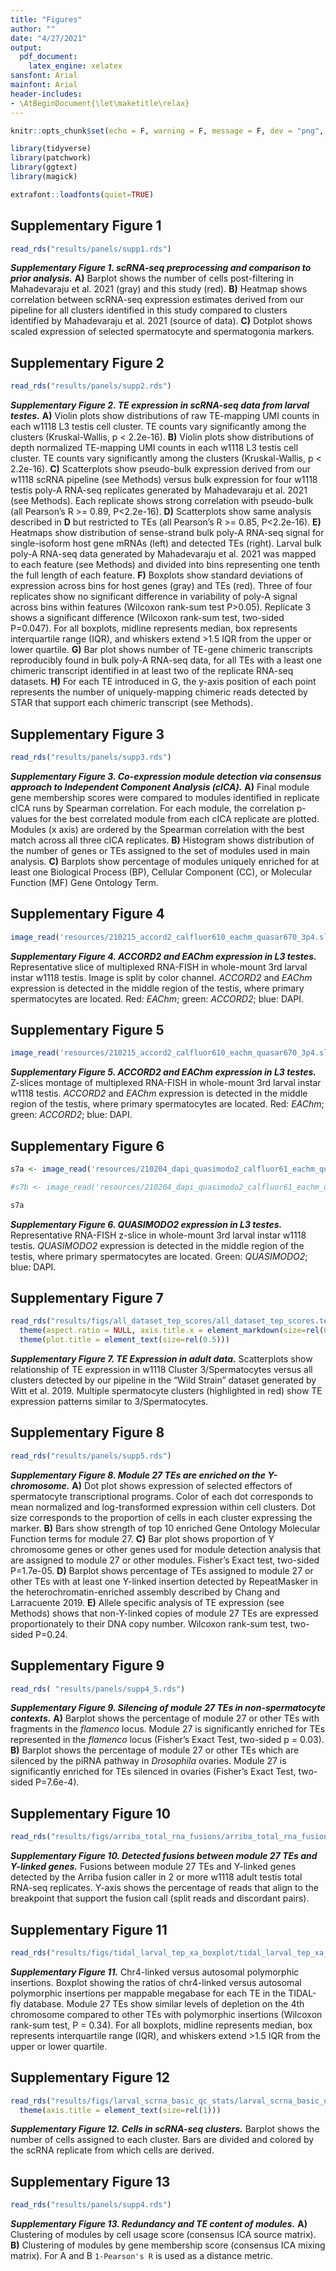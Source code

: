 ```yaml
---
title: "Figures"
author: ""
date: "4/27/2021"
output:
  pdf_document:
    latex_engine: xelatex
sansfont: Arial
mainfont: Arial
header-includes:
- \AtBeginDocument{\let\maketitle\relax}
---
```


```r
knitr::opts_chunk$set(echo = F, warning = F, message = F, dev = "png", dpi = 200)
```

```r
library(tidyverse)
library(patchwork)
library(ggtext)
library(magick)

extrafont::loadfonts(quiet=TRUE)
```

\newpage


## Supplementary Figure 1

```r
read_rds("results/panels/supp1.rds")
```

***Supplementary Figure 1. scRNA-seq preprocessing and comparison to prior analysis.***  **A)** Barplot shows the number of cells post-filtering in Mahadevaraju et al. 2021 (gray) and this study (red). **B)** Heatmap shows correlation between scRNA-seq expression estimates derived from our pipeline for all clusters identified in this study compared to clusters identified by Mahadevaraju et al. 2021 (source of data).  **C)** Dotplot shows scaled expression of selected spermatocyte and spermatogonia markers.  

\newpage

## Supplementary Figure 2

```r
read_rds("results/panels/supp2.rds")
```

***Supplementary Figure 2. TE expression in scRNA-seq data from larval testes.*** **A)** Violin plots show distributions of raw TE-mapping UMI counts in each w1118 L3 testis cell cluster. TE counts vary significantly among the clusters (Kruskal-Wallis, p < 2.2e-16). **B)** Violin plots show distributions of depth normalized TE-mapping UMI counts in each w1118 L3 testis cell cluster. TE counts vary significantly among the clusters (Kruskal-Wallis, p < 2.2e-16). **C)** Scatterplots show pseudo-bulk expression derived from our w1118 scRNA pipeline (see Methods) versus bulk expression for four w1118 testis poly-A RNA-seq replicates generated by Mahadevaraju et al. 2021 (see Methods). Each replicate shows strong correlation with pseudo-bulk (all Pearson's R >= 0.89, P<2.2e-16). **D)** Scatterplots show same analysis described in **D** but restricted to TEs (all Pearson's R >= 0.85, P<2.2e-16). **E)** Heatmaps show distribution of sense-strand bulk poly-A RNA-seq signal for single-isoform host gene mRNAs (left) and detected TEs (right). Larval bulk poly-A RNA-seq data generated by Mahadevaraju et al. 2021 was mapped to each feature (see Methods) and divided into bins representing one tenth the full length of each feature. **F)** Boxplots show standard deviations of expression across bins for host genes (gray) and TEs (red). Three of four replicates show no significant difference in variability of poly-A signal across bins within features (Wilcoxon rank-sum test P>0.05). Replicate 3 shows a significant difference (Wilcoxon rank-sum test, two-sided P=0.047). For all boxplots, midline represents median, box represents interquartile range (IQR), and whiskers extend >1.5 IQR from the upper or lower quartile. **G)** Bar plot shows number of TE-gene chimeric transcripts reproducibly found in bulk poly-A RNA-seq data, for all TEs with a least one chimeric transcript identified in at least two of the replicate RNA-seq datasets. **H)** For each TE introduced in G, the y-axis position of each point represents the number of uniquely-mapping chimeric reads detected by STAR that support each chimeric transcript (see Methods). 

\newpage

## Supplementary Figure 3

```r
read_rds("results/panels/supp3.rds")
```

***Supplementary Figure 3. Co-expression module detection via consensus approach to Independent Component Analysis (cICA).*** **A)** Final module gene membership scores were compared to modules identified in replicate cICA runs by Spearman correlation. For each module, the correlation p-values for the best correlated module from each cICA replicate are plotted. Modules (x axis) are ordered by the Spearman correlation with the best match across all three cICA replicates. **B)** Histogram shows distribution of the number of genes or TEs assigned to the set of modules used in main analysis.  **C)** Barplots show percentage of modules uniquely enriched for at least one Biological Process (BP), Cellular Component (CC), or Molecular Function (MF) Gene Ontology Term.  

\newpage


## Supplementary Figure 4

```r
image_read('resources/210215_accord2_calfluor610_eachm_quasar670_3p4.slices_1_1.split_channels.png',strip = T, density = 200) %>% image_ggplot()
```

***Supplementary Figure 4. ACCORD2 and EAChm expression in L3 testes.*** Representative slice of multiplexed RNA-FISH in whole-mount 3rd larval instar w1118 testis. Image is split by color channel. *ACCORD2* and *EAChm* expression is detected in the middle region of the testis, where primary spermatocytes are located. Red: *EAChm*; green: *ACCORD2*; blue: DAPI. 

\newpage

## Supplementary Figure 5

```r
image_read('resources/210215_accord2_calfluor610_eachm_quasar670_3p4.slices_1_30.montage.slices_1_30.montage.png',strip = T,density = 200) %>% image_ggplot()
```

***Supplementary Figure 5. ACCORD2 and EAChm expression in L3 testes.*** Z-slices montage of multiplexed RNA-FISH in whole-mount 3rd larval instar w1118 testis. *ACCORD2* and *EAChm* expression is detected in the middle region of the testis, where primary spermatocytes are located. Red: *EAChm*; green: *ACCORD2*; blue: DAPI. 

\newpage

## Supplementary Figure 6

```r
s7a <- image_read('resources/210204_dapi_quasimodo2_calfluor61_eachm_quasar670p.slices_1_1.representative.png',strip = T,density = 200) %>% image_ggplot()

#s7b <- image_read('resources/210204_dapi_quasimodo2_calfluor61_eachm_quasar670p.slices_1_22_x2.montage.png',strip = T,density = 200) %>% image_ggplot()

s7a

```

***Supplementary Figure 6. QUASIMODO2 expression in L3 testes.*** Representative RNA-FISH z-slice in whole-mount 3rd larval instar w1118 testis. *QUASIMODO2* expression is detected in the middle region of the testis, where primary spermatocytes are located. Green: *QUASIMODO2*; blue: DAPI. 

\newpage

## Supplementary Figure 7

```r
read_rds("results/figs/all_dataset_tep_scores/all_dataset_tep_scores.tes.ggp.rds") + 
  theme(aspect.ratio = NULL, axis.title.x = element_markdown(size=rel(0.5)),strip.text = element_text(size=rel(0.7))) +
  theme(plot.title = element_text(size=rel(0.5)))
```

***Supplementary Figure 7. TE Expression in adult data.*** Scatterplots show relationship of TE expression in w1118 Cluster 3/Spermatocytes versus all clusters detected by our pipeline in the "Wild Strain" dataset generated by Witt et al. 2019. Multiple spermatocyte clusters (highlighted in red) show TE expression patterns similar to 3/Spermatocytes. 

\newpage

## Supplementary Figure 8

```r
read_rds("results/panels/supp5.rds")
```

***Supplementary Figure 8. Module 27 TEs are enriched on the Y-chromosome.*** **A)** Dot plot shows expression of selected effectors of spermatocyte transcriptional programs. Color of each dot corresponds to mean normalized and log-transformed expression within cell clusters. Dot size corresponds to the proportion of cells in each cluster expressing the marker. **B)** Bars show strength of top 10 enriched Gene Ontology Molecular Function terms for module 27. **C)** Bar plot shows proportion of Y chromosome genes or other genes used for module detection analysis that are assigned to module 27 or other modules. Fisher’s Exact test, two-sided P=1.7e-05. **D)** Barplot shows percentage of TEs assigned to module 27 or other TEs with at least one Y-linked insertion detected by RepeatMasker in the heterochromatin-enriched assembly described by Chang and Larracuente 2019. **E)** Allele specific analysis of TE expression (see Methods) shows that non-Y-linked copies of module 27 TEs are expressed proportionately to their DNA copy number. Wilcoxon rank-sum test, two-sided P=0.24.  

\newpage


## Supplementary Figure 9


```r
read_rds( "results/panels/supp4_5.rds")
```

***Supplementary Figure 9. Silencing of module 27 TEs in non-spermatocyte contexts.*** **A)** Barplot shows the percentage of module 27 or other TEs with fragments in the *flamenco* locus. Module 27 is significantly enriched for TEs represented in the *flamenco* locus (Fisher’s Exact Test, two-sided p = 0.03). **B)** Barplot shows the percentage of module 27 or other TEs which are silenced by the piRNA pathway in *Drosophila* ovaries. Module 27 is significantly enriched for TEs silenced in ovaries (Fisher’s Exact Test, two-sided P=7.6e-4). 

\newpage

## Supplementary Figure 10

```r
read_rds("results/figs/arriba_total_rna_fusions/arriba_total_rna_fusions.ggp.rds")
```

***Supplementary Figure 10. Detected fusions between module 27 TEs and Y-linked genes.*** Fusions between module 27 TEs and Y-linked genes detected by the Arriba fusion caller in 2 or more w1118 adult testis total RNA-seq replicates. Y-axis shows the percentage of reads that align to the breakpoint that support the fusion call (split reads and discordant pairs). 

\newpage

## Supplementary Figure 11

```r
read_rds("results/figs/tidal_larval_tep_xa_boxplot/tidal_larval_tep_xa_boxplot.4.ggp.rds")
```

***Supplementary Figure 11.*** Chr4-linked versus autosomal polymorphic insertions. Boxplot showing the ratios of chr4-linked versus autosomal polymorphic insertions per mappable megabase for each TE in the TIDAL-fly database. Module 27 TEs show similar levels of depletion on the 4th chromosome compared to other TEs with polymorphic insertions (Wilcoxon rank-sum test, P = 0.34). For all boxplots, midline represents median, box represents interquartile range (IQR), and whiskers extend >1.5 IQR from the upper or lower quartile. 

\newpage

## Supplementary Figure 12

```r
read_rds("results/figs/larval_scrna_basic_qc_stats/larval_scrna_basic_qc_stats.batch.ggp.rds") + theme(aspect.ratio = NULL)+
  theme(axis.title = element_text(size=rel(1)))
```

***Supplementary Figure 12. Cells in scRNA-seq clusters.*** Barplot shows the number of cells assigned to each cluster. Bars are divided and colored by the scRNA replicate from which cells are derived. 

\newpage

## Supplementary Figure 13

```r
read_rds("results/panels/supp4.rds")
```

***Supplementary Figure 13. Redundancy and TE content of modules.*** **A)** Clustering of modules by cell usage score (consensus ICA source matrix). **B)** Clustering of modules by gene membership score (consensus ICA mixing matrix). For A and B `1-Pearson's R` is used as a distance metric. 


